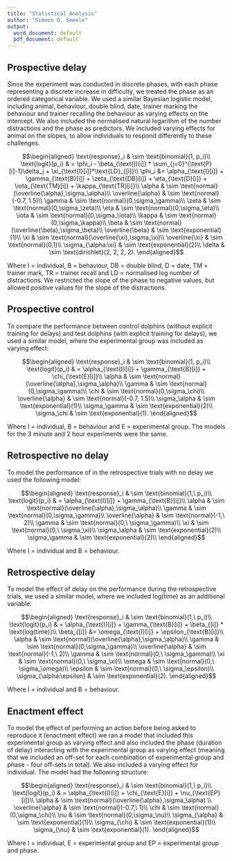```yaml
---
title: "Statistical Analysis"
author: "Simeon Q. Smeele"
output:
  word_document: default
  pdf_document: default
---
```


## Prospective delay

Since the experiment was conducted in discrete phases, with each phase representing a discrete increase in difficulty, we treated the phase as an ordered categorical variable. We used a similar Bayesian logistic model, including animal, behaviour, double blind, date, trainer marking the behaviour and trainer recalling the behaviour as varying effects on the intercept. We also included the normalised natural logarithm of the number distractions and the phase as predictors. We included varying effects for animal on the slopes, to allow individuals to respond differently to these challenges. 

$$\begin{aligned}
\text{response}_i & \sim \text{binomial}(1, p_i)\\
\text{logit}(p_i) & = \phi_i - \beta_{\text{I}[i]} * \sum_{j=0}^{\text{P}[i]-1}\delta_j + \xi_{\text{I}[i]}*\text{LD}_{[i]}\\
\phi_i &= \alpha_{\text{I}[i]} + \gamma_{\text{B}[i]} + \zeta_{\text{DB}[i]} + \eta_{\text{D}[i]} + \iota_{\text{TM}[i]} + \kappa_{\text{TR}[i]}\\
\alpha & \sim \text{normal}(\overline{\alpha},\sigma_\alpha)\\
\overline{\alpha} & \sim \text{normal}(-0.7, 1.5)\\
\gamma & \sim \text{normal}(0,\sigma_\gamma)\\
\zeta & \sim \text{normal}(0,\sigma_\zeta)\\
\eta & \sim \text{normal}(0,\sigma_\eta)\\
\iota & \sim \text{normal}(0,\sigma_\iota)\\
\kappa & \sim \text{normal}(0,\sigma_\kappa)\\
\beta & \sim \text{normal}(\overline{\beta},\sigma_\beta)\\
\overline{\beta} & \sim \text{exponential}(1)\\
\xi & \sim \text{normal}(\overline{\xi},\sigma_\xi)\\
\overline{\xi} & \sim \text{normal}(0,1)\\
\sigma_{\alpha:\xi} & \sim \text{exponential}(2)\\
\delta & \sim \text{dirichlet}(2, 2, 2, 2). 
\end{aligned}$$

Where I = individual, B = behaviour, DB = double blind, D = date, TM = trainer mark, TR = trainer recall and LD = normalised log number of distractions. We restricted the slope of the phase to negative values, but allowed positive values for the slope of the distractions. 

## Prospective control

To compare the performance between control dolphins (without explicit training for delays) and test dolphins (with explicit training for delays), we used a similar model, where the experimental group was included as varying effect:

$$\begin{aligned}
\text{response}_i & \sim \text{binomial}(1, p_i)\\
\text{logit}(p_i) & =  \alpha_{\text{I}[i]} + \gamma_{\text{B}[i]} + \chi_{\text{E}[i]}\\
\alpha & \sim \text{normal}(\overline{\alpha},\sigma_\alpha)\\
\gamma & \sim \text{normal}(0,\sigma_\gamma)\\
\chi & \sim \text{normal}(0,\sigma_\chi)\\
\overline{\alpha} & \sim \text{normal}(-0.7, 1.5)\\
\sigma_\alpha & \sim \text{exponential}(1)\\
\sigma_\gamma & \sim \text{exponential}(2)\\
\sigma_\chi & \sim \text{exponential}(1). 
\end{aligned}$$

Where I = individual, B = behaviour and E = experimental group. The models for the 3 minute and 2 hour experiments were the same.

## Retrospective no delay

To model the performance of in the retrospective trials with no delay we used the following model:

$$\begin{aligned}
\text{response}_i & \sim \text{binomial}(1,\ p_i)\\
    \text{logit}(p_i) & = \alpha_{\text{I}[i]} + \gamma_{\text{B}[i]}\\
    \alpha & \sim \text{normal}(\overline{\alpha},\sigma_\alpha)\\
    \gamma & \sim \text{normal}(0,\sigma_\gamma)\\
    \overline{\alpha} & \sim  \text{normal}(-1,\ 2)\\
    \gamma & \sim  \text{normal}(0,\ \sigma_\gamma)\\
    \xi & \sim  \text{normal}(0,\ \sigma_\xi)\\
    \sigma_\alpha & \sim \text{exponential}(2)\\
    \sigma_\gamma & \sim \text{exponential}(2)\\
\end{aligned}$$

Where I = individual and B = behaviour.

## Retrospective delay

To model the effect of delay on the performance during the retrospective trials, we used a similar model, where we included log(time) as an additional variable: 

$$\begin{aligned}
\text{response}_i & \sim \text{binomial}(1,\ p_i)\\
    \text{logit}(p_i) & = \alpha_{\text{I}[i]} + \gamma_{\text{B}[i]} + \beta_{[i]} * \text{log(time)}\\
    \beta_{[i]} &= \omega_{\text{I}[i]} + \epsilon_{\text{B}[i]}\\
    \alpha & \sim \text{normal}(\overline{\alpha},\sigma_\alpha)\\
    \gamma & \sim \text{normal}(0,\sigma_\gamma)\\
    \overline{\alpha} & \sim  \text{normal}(-1,\ 2)\\
    \gamma & \sim  \text{normal}(0,\ \sigma_\gamma)\\
    \xi & \sim  \text{normal}(0,\ \sigma_\xi)\\
    \omega & \sim  \text{normal}(0,\ \sigma_\omega)\\
    \epsilon & \sim  \text{normal}(0,\ \sigma_\epsilon)\\
    \sigma_{\alpha:\epsilon} & \sim \text{exponential}(2).
\end{aligned}$$

Where I = individual and B = behaviour.

## Enactment effect

To model the effect of performing an action before being asked to reproduce it (enactment effect) we ran a model that included this experimental group as varying effect and also included the phase (duration of delay) interacting with the experimental group as varying effect (meaning that we included an off-set for each combination of experimental group and phase - four off-sets in total). We also included a varying effect for individual. The model had the following structure:

$$\begin{aligned}
\text{response}_i & \sim \text{binomial}(1,\ p_i)\\
    \text{logit}(p_i) & = \alpha_{\text{I}[i]} + \chi_{\text{E}[i]} + \nu_{\text{EP}[i]}\\
    \alpha & \sim \text{normal}(\overline{\alpha},\sigma_\alpha) \\
    \overline{\alpha} & \sim  \text{normal}(-0.7,\ 1)\\
    \chi & \sim \text{normal}(0,\sigma_\chi)\\
    \nu & \sim \text{normal}(0,\sigma_\nu)\\
    \sigma_{\alpha} & \sim \text{exponential}(1)\\
    \sigma_{\chi} & \sim \text{exponential}(1)\\
    \sigma_{\nu} & \sim \text{exponential}(1).
\end{aligned}$$

Where I = individual, E = experimental group and EP = experimental group and phase.





